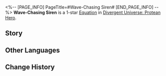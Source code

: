 <%-- [PAGE_INFO]
PageTitle=#Wave-Chasing Siren#
[END_PAGE_INFO] --%>
{{Equation Infobox
|period   = Protean Hero
|rarity   = 1
|path1    = Elation*2
|path2    = Propagation*2
|effect   = Increases the Follow-up ATK DMG dealt by ally targets by {{Color|h|75%}}. After launching a Follow-up ATK, there is a {{Color|h|30%}} fixed chance to recover 1 Skill Point.
|mentions = Mnestia; Phagousa
}}
'''Wave-Chasing Siren''' is a 1-star [[Divergent Universe: Protean Hero/Equations|Equation]] in [[Divergent Universe: Protean Hero]].

==Story==
{{Description|Well, I never expected to encounter a fellow entertainer here on the sea. Hic.<br />Hey, humans on the ship, you'd better not get startled by my otherworldly appearance.<br />Phagousa was so drunk when they created me<br />That they added too much seaweed and algae for me, making me less charming than my siblings.<br />But I have my own strength. In terms of making music, no one rivals me except Hysilens who stands by your Empress' side.<br />Believe it or not, even Mnestia would call me their master.<br />Hey, what are you doing there? Easy! I won't seek revenge for the fall of that old timer.<br />Before the black tide takes the ocean in, let's revel the night away!<br />I sing, and you will play, that one-eyed bard over there.<br />Let's wager our finest honey brew and see who the guests aboard will cheer for!}}
<!--
==Gameplay Notes==
* 
-->
==Other Languages==
{{Other Languages
|en   = Wave-Chasing Siren
|zhs  = 逐浪海妖
|zht  = 逐浪海妖
|ja   = {{Rubi|波|なみ}}を{{Rubi|追|お}}う{{Rubi|海妖|かいよう}}
|ko   = 파도를 쫓는 세이렌
|es   = Sirena persigueolas
|fr   = Sirène chasseuse de vagues
|ru   = Гонящаяся за волнами сирена
|th   = ปีศาจเกลียวคลื่น
|vi   = Siren Săn Sóng
|de   = Wellenjagende Sirene
|id   = Wave-Chasing Siren
|pt   = Sereia Perseguidora de Ondas
}}

==Change History==
{{Change History|3.1}}